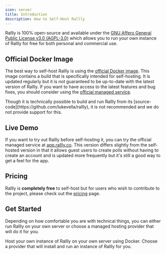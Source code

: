 ```yaml
---
icon: server
title: Introduction
description: How to Self-Host Rallly
---
```


Rallly is 100% open-source and available under the [GNU Affero General Public License v3.0 (AGPL-3.0)](https://github.com/lukevella/rallly/blob/main/LICENSE)
which allows you to run your own instance of Rallly for free for both personal and commercial use.

## Official Docker Image

The best way to self-host Rallly is using the [official Docker image](https://hub.docker.com/r/lukevella/rallly).
This image contains a build that is specifically intended for self-hosting.
It is updated regularly but it is _not_ guaranteed to be up-to-date with the latest version of Rallly.
If you want to have access to the latest features and bug fixes, you should consider using the [official managed service](https://rallly.co).

<Note>
  Though it is technically possible to build and run Rallly from its
  [source-code](https://github.com/lukevella/rallly), it is not recommended and
  we do not provide support for this.
</Note>

## Live Demo

If you want to try out Rallly before self-hosting it, you can try the official managed service at [app.rallly.co](https://app.rallly.co).
This version differs slightly from the self-hosted version in that it allows guest users to create polls without having to create an account
and is updated more frequently but it's still a good way to get a feel for the app.

## Pricing

Rallly is **completely free** to self-host but for users who wish to contribute to the project,
please check out the [pricing](/self-hosting/pricing) page.

## Get Started

Depending on how comfortable you are with technical things, you can either run Rallly on your own server or choose a managed hosting provider that will do it for you.

<CardGroup cols={2}>
  <Card title="Docker Setup" icon="docker" href="/self-hosting/docker-compose">
    Host your own instance of Rallly on your own server using Docker.
  </Card>
  <Card
    icon="cloud"
    title="Using a hosting provider"
    href="/self-hosting/managed-hosting"
  >
    Choose a provider that will install and run an instance of Rallly for you.
  </Card>
</CardGroup>
